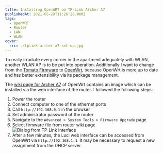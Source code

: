 ```yaml
---
title: Installing OpenWRT on TP-Link Archer A7
publishedAt: 2021-06-29T11:26:28.000Z
tags:
  - OpenWRT
  - Router
  - LAN
  - WLAN
cover:
  src: ./tplink-archer-a7-set-up.jpg
---
```


To really irradiate every corner in the apartment adequately with WLAN, another WLAN AP is to be put into operation. Additionally I want to change from the [Tomato Firmware](<https://en.wikipedia.org/wiki/Tomato_(firmware)>) to [OpenWrt](https://openwrt.org/), because OpenWrt is more up to date and has better extensibility via its package management.

The [wiki page for Archer A7](https://openwrt.org/toh/tp-link/archer_a7_v5) of OpenWrt contains an image which can be installed via the web interface of the router. I followed the following steps:

1. Power the router
1. Connect computer to one of the ethernet ports
1. Call `http://192.168.0.1` in the browser
1. Set administrator password of the router
1. Navigate to the `Advanced > System Tools > Firmware Upgrade` page
1. Select firmware file from router wiki page <br /> ![Dialog from TP-Link interface](tplink-upgrade-dialog.png)
1. After a few minutes, the Luci web interface can be accessed from OpenWrt via `http://192.168.1.1`. It may be necessary to request a new assignment from the DHCP server.
